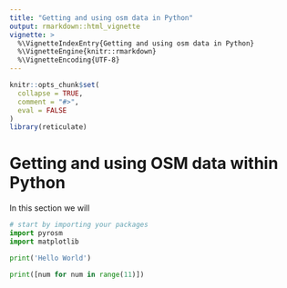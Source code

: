 ```yaml
---
title: "Getting and using osm data in Python"
output: rmarkdown::html_vignette
vignette: >
  %\VignetteIndexEntry{Getting and using osm data in Python}
  %\VignetteEngine{knitr::rmarkdown}
  %\VignetteEncoding{UTF-8}
---
```


```r
knitr::opts_chunk$set(
  collapse = TRUE,
  comment = "#>",
  eval = FALSE
)
library(reticulate)
```

# Getting and using OSM data within Python
In this section we will

```python
# start by importing your packages
import pyrosm
import matplotlib
```

```python
print('Hello World')

print([num for num in range(11)])
```

